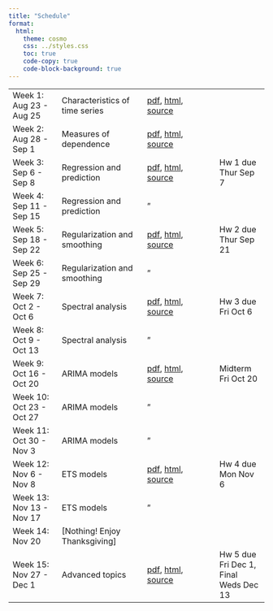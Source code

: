 ```yaml
---
title: "Schedule"
format:
  html:
    theme: cosmo
    css: ../styles.css
    toc: true
    code-copy: true
    code-block-background: true
---
```




|    |       |      |    |
|----|-------|------|----|
| Week 1: Aug 23 - Aug 25 |	Characteristics of time series 	| [pdf](lectures/characteristics/characteristics.pdf), [html](lectures/characteristics/characteristics.html), [source](https://github.com/berkeley-stat153/fall-2023/tree/main/lectures/characteristics) | |	
| Week 2: Aug 28 - Sep 1  |	Measures of dependence 	| [pdf](lectures/dependence/dependence.pdf), [html](lectures/dependence/dependence.html), [source](https://github.com/berkeley-stat153/fall-2023/tree/main/lectures/dependence) 	| |
| Week 3: Sep 6 - Sep 8  |	Regression and prediction 	| [pdf](lectures/regression/regression.pdf), [html](lectures/regression/regression.html), [source](https://github.com/berkeley-stat153/fall-2023/tree/main/lectures/regression) |	Hw 1 due Thur Sep 7 |
| Week 4: Sep 11 - Sep 15 |	Regression and prediction 	| " | | 	
| Week 5: Sep 18 - Sep 22 |	Regularization and smoothing 	| [pdf](lectures/smoothing/smoothing.pdf), [html](lectures/smoothing/smoothing.html), [source](https://github.com/berkeley-stat153/fall-2023/tree/main/lectures/smoothing) |	Hw 2 due Thur Sep 21 |
| Week 6: Sep 25 - Sep 29 |	Regularization and smoothing 	| " | | 	
| Week 7: Oct 2 - Oct 6 |	Spectral analysis 	| [pdf](lectures/spectral/spectral.pdf), [html](lectures/spectral/spectral.html), [source](https://github.com/berkeley-stat153/fall-2023/tree/main/lectures/spectral) |	Hw 3 due Fri Oct 6 |
| Week 8: Oct 9 - Oct 13 |	Spectral analysis 	| " | | 	
| Week 9: Oct 16 - Oct 20 |	ARIMA models 	| [pdf](lectures/arima/arima.pdf), [html](lectures/arima/arima.html), [source](https://github.com/berkeley-stat153/fall-2023/tree/main/lectures/arima) |	Midterm Fri Oct 20 |
| Week 10: Oct 23 - Oct 27 |	ARIMA models 	| " | | 	
| Week 11: Oct 30 - Nov 3 |	ARIMA models 	| " | | 	
| Week 12: Nov 6 - Nov 8 |	ETS models 	| [pdf](lectures/ets/ets.pdf), [html](lectures/ets/ets.html), [source](https://github.com/berkeley-stat153/fall-2023/tree/main/lectures/ets) |	Hw 4 due Mon Nov 6 |
| Week 13: Nov 13 - Nov 17 |	ETS models 	| " | | 	
| Week 14: Nov 20  |	[Nothing! Enjoy Thanksgiving] 	| | |	
| Week 15: Nov 27 - Dec 1 | 	Advanced topics 	| [pdf](lectures/advanced/advanced.pdf), [html](lectures/advanced/advanced.html), [source](https://github.com/berkeley-stat153/fall-2023/tree/main/lectures/advanced) |	Hw 5 due Fri Dec 1, Final Weds Dec 13 |